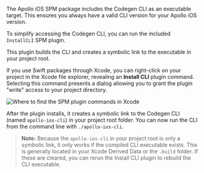 The Apollo iOS SPM package includes the Codegen CLI as an executable target. This ensures you always have a valid CLI version for your Apollo iOS version.

To simplify accessing the Codegen CLI, you can run the included `InstallCLI` SPM plugin.

This plugin builds the CLI and creates a symbolic link to the executable in your project root.

If you use Swift packages through Xcode, you can right-click on your project in the Xcode file explorer, revealing an **Install CLI** plugin command. Selecting this command presents a dialog allowing you to grant the plugin "write" access to your project directory.

<img class="screenshot" src="../../source/screenshot/apollo-xcode-plugin.png" alt="Where to find the SPM plugin commands in Xcode" />

After the plugin installs, it creates a symbolic link to the Codegen CLI (named `apollo-ios-cli`) in your project root folder. You can now run the CLI from the command line with `./apollo-ios-cli`.

> **Note:** Because the `apollo-ios-cli` in your project root is only a symbolic link, it only works if the compiled CLI executable exists. This is generally located in your Xcode Derived Data or the `.build` folder. If these are cleared, you can rerun the Install CLI plugin to rebuild the CLI executable.
